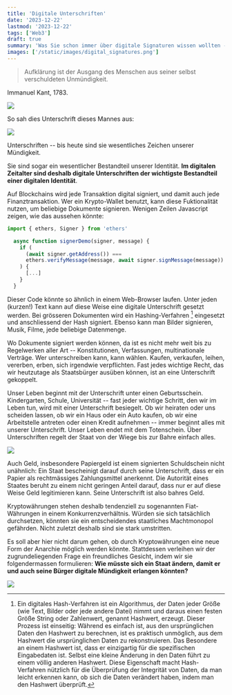 ```yaml
---
title: 'Digitale Unterschriften'
date: '2023-12-22'
lastmod: '2023-12-22'
tags: ['Web3']
draft: true
summary: 'Was Sie schon immer über digitale Signaturen wissen wollten -- aber nicht zu fragen wagten.'
images: ['/static/images/digital_signatures.png']
---
```


> Aufklärung ist der Ausgang des Menschen aus seiner selbst verschuldeten Unmündigkeit.

Immanuel Kant, 1783.

![](/static/images/Kant_gemaelde_3.jpg)


So sah dies Unterschrift dieses Mannes aus:

![](/static/images/Immanuel_Kant_signature.svg)

Unterschriften -- bis heute sind sie wesentliches Zeichen unserer Mündigkeit.

Sie sind sogar ein wesentlicher Bestandteil unserer Identität. **Im digitalen Zeitalter
sind deshalb
digitale Unterschriften der wichtigste Bestandteil einer digitalen Identität**.

Auf Blockchains wird
jede Transaktion digital signiert, und damit auch jede Finanztransaktion.
Wer ein Krypto-Wallet benutzt, kann diese Fuktionalität nutzen, um
beliebige Dokumente signieren. Wenigen Zeilen Javascript zeigen,
wie das aussehen könnte:

```ts
import { ethers, Signer } from 'ethers'

  async function signerDemo(signer, message) {
    if (
      (await signer.getAddress()) ===
      ethers.verifyMessage(message, await signer.signMessage(message))
    ) {
      [...]
    }
  }

```

Dieser Code könnte so ähnlich in einem Web-Browser laufen.
Unter jeden (kurzen!) Text kann auf diese Weise eine
digitale Unterschrift gesetzt werden. Bei grösseren Dokumenten wird ein Hashing-Verfahren [^1]
eingesetzt und anschliessend der Hash signiert. Ebenso kann man Bilder signieren, Musik, Filme,
jede beliebige Datenmenge.

Wo Dokumente signiert werden können, da ist es nicht mehr weit bis zu Regelwerken aller Art --  Konstitutionen,
Verfassungen, multinationale Verträge. Wer unterschreiben kann, kann wählen.
Kaufen, verkaufen, leihen, vererben, erben, sich irgendwie verpflichten. Fast jedes wichtige Recht, das wir heutzutage
als Staatsbürger ausüben können, ist an eine Unterschrift gekoppelt.

Unser Leben beginnt mit der Unterschrift unter einen Geburtsschein. Kindergarten, Schule, Universität -- fast
jeder wichtige Schritt, den wir im Leben tun, wird mit einer Unterschrift besiegelt. Ob wir heiraten
oder uns scheiden lassen, ob wir ein Haus oder ein Auto kaufen, ob wir eine Arbeitstelle antreten
oder einen Kredit aufnehmen -- immer beginnt alles mit unserer Unterschrift. Unser Leben endet mit dem
Totenschein. Über Unterschriften
regelt der Staat von der Wiege bis zur Bahre einfach alles.

![](/static/images/digital_signatures.png)

Auch Geld, insbesondere Papiergeld ist einem signierten Schuldschein nicht unähnlich:
Ein Staat bescheinigt darauf durch seine Unterschrift, dass er ein Papier als rechtmässiges
Zahlungsmittel anerkennt. Die Autorität eines Staates beruht zu einem nicht geringen Anteil darauf,
dass nur er auf diese Weise Geld legitimieren kann. Seine Unterschrift ist also bahres Geld.

Kryptowährungen stehen deshalb tendenziell zu sogenannten Fiat-Währungen in einem Konkurrenzverhältnis.
Würden sie sich tatsächlich durchsetzen, könnten sie
ein entscheidendes staatliches Machtmonopol gefährden. Nicht zuletzt deshalb sind sie stark umstritten.

Es soll aber hier nicht darum gehen, ob durch Kryptowährungen eine neue Form der Anarchie möglich werden
könnte. Stattdessen verleihen wir der zugrundeliegenden Frage ein freundliches Gesicht, indem wir sie
folgendermassen formulieren:
**Wie müsste sich ein Staat ändern, damit er und auch seine Bürger digitale Mündigkeit erlangen könnten?**

![](/static/images/SignedDocuments.png)



[^1]: Ein digitales Hash-Verfahren ist ein Algorithmus,
der Daten jeder Größe (wie Text, Bilder oder jede andere Datei) nimmt
und daraus einen festen Größe String oder Zahlenwert, genannt Hashwert, erzeugt.
Dieser Prozess ist einseitig:
Während es einfach ist, aus den ursprünglichen Daten den Hashwert zu
berechnen, ist es praktisch unmöglich,
aus dem Hashwert die ursprünglichen Daten zu rekonstruieren.
Das Besondere an einem Hashwert ist, dass er einzigartig für die spezifischen Eingabedaten ist.
Selbst eine kleine Änderung in den Daten führt zu einem völlig anderen Hashwert.
Diese Eigenschaft macht Hash-Verfahren nützlich für die Überprüfung
der Integrität von Daten, da man leicht erkennen kann,
ob sich die Daten verändert haben, indem man den Hashwert überprüft.


